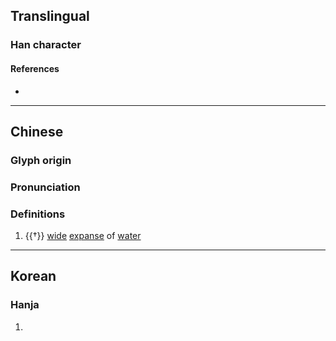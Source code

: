 {{character info/new}}
==Translingual==

===Han character===
{{Han char|rn=85|rad=水|as=02|sn=5|four=38100|canj=EC,XEC|ids=⿰氵八}}

====References====
* {{Han ref|kx=0604.050|dkj=17106|dj=0998.020|hdz=31548.080|uh=6C43|ud=27715|bh=C9A2|bd=51618}}

----

==Chinese==
{{zh-forms}}

===Glyph origin===
{{Han etym}}

===Pronunciation===
{{zh-pron
|m=bīn,pà,pā
|c=ban1,paak3
|mc=y
|oc=y
|cat=n
}}

===Definitions===
{{zh-hanzi}}

# {{†}} [[wide]] [[expanse]] of [[water]]

----

==Korean==

===Hanja===
{{ko-hanja|hangeul=파|eumhun=|rv=pa|mr=p'a|y=pha}}

# {{defn|lang=ko|sort=水02}}